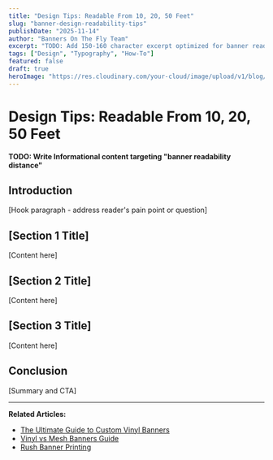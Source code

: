 ```yaml
---
title: "Design Tips: Readable From 10, 20, 50 Feet"
slug: "banner-design-readability-tips"
publishDate: "2025-11-14"
author: "Banners On The Fly Team"
excerpt: "TODO: Add 150-160 character excerpt optimized for banner readability distance"
tags: ["Design", "Typography", "How-To"]
featured: false
draft: true
heroImage: "https://res.cloudinary.com/your-cloud/image/upload/v1/blog/banner-design-readability-tips.jpg"
---
```


# Design Tips: Readable From 10, 20, 50 Feet

**TODO: Write Informational content targeting "banner readability distance"**

## Introduction

[Hook paragraph - address reader's pain point or question]

## [Section 1 Title]

[Content here]

## [Section 2 Title]

[Content here]

## [Section 3 Title]

[Content here]

## Conclusion

[Summary and CTA]

---

**Related Articles:**
- [The Ultimate Guide to Custom Vinyl Banners](/blog/custom-vinyl-banners-ultimate-guide)
- [Vinyl vs Mesh Banners Guide](/blog/vinyl-vs-mesh-banners-guide)
- [Rush Banner Printing](/blog/24-hour-rush-banner-printing)
